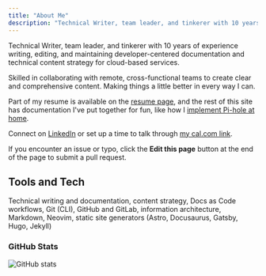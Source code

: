 ```yaml
---
title: "About Me"
description: "Technical Writer, team leader, and tinkerer with 10 years of experience writing, editing, and maintaining developer-centered documentation."
---
```


Technical Writer, team leader, and tinkerer with 10 years of experience writing, editing, and maintaining developer-centered documentation and technical content strategy for cloud-based services.

Skilled in collaborating with remote, cross-functional teams to create clear and comprehensive content. Making things a little better in every way I can.

Part of my resume is available on the [resume page](/about-me/resume/), and the rest of this site has documentation I've put together for fun, like how I [implement Pi-hole at home](/docs/pi-hole/).

Connect on [LinkedIn](https://www.linkedin.com/in/edward-angert/) or set up a time to talk through [my cal.com link](https://cal.com/edwardangert).

If you encounter an issue or typo, click the **Edit this page** button at the end of the page to submit a pull request.

## Tools and Tech

Technical writing and documentation, content strategy, Docs as Code workflows, Git (CLI), GitHub and GitLab, information architecture, Markdown, Neovim, static site generators (Astro, Docusaurus, Gatsby, Hugo, Jekyll)

### GitHub Stats

![GitHub stats](http://github-profile-summary-cards.vercel.app/api/cards/profile-details?username=EdwardAngert&theme=dracula)
